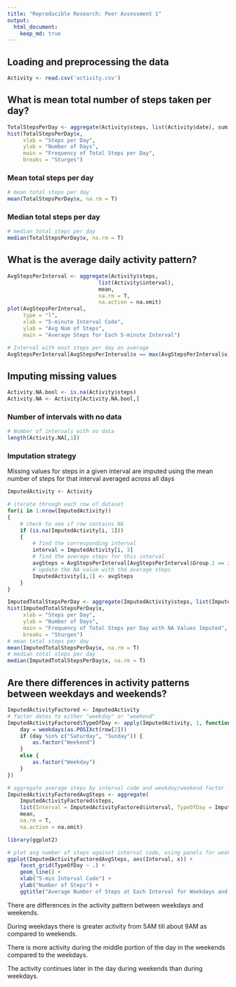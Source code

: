 ```yaml
---
title: "Reproducible Research: Peer Assessment 1"
output: 
  html_document:
    keep_md: true
---
```



## Loading and preprocessing the data
```r
Activity <- read.csv('activity.csv')
```


## What is mean total number of steps taken per day?
```r
TotalStepsPerDay <- aggregate(Activity$steps, list(Activity$date), sum)
hist(TotalStepsPerDay$x, 
     xlab = "Steps per Day", 
     ylab = "Number of Days", 
     main = "Frequency of Total Steps per Day", 
     breaks = "Sturges")
```

### Mean total steps per day
```r
# mean total steps per day
mean(TotalStepsPerDay$x, na.rm = T)
```

### Median total steps per day
```r
# median total steps per day
median(TotalStepsPerDay$x, na.rm = T)
```


## What is the average daily activity pattern?
```r
AvgStepsPerInterval <- aggregate(Activity$steps, 
                             list(Activity$interval), 
                             mean, 
                             na.rm = T, 
                             na.action = na.omit)
plot(AvgStepsPerInterval, 
     type = "l", 
     xlab = "5-minute Interval Code", 
     ylab = "Avg Num of Steps",
     main = "Average Steps for Each 5-minute Interval")

# Interval with most steps per day on average
AvgStepsPerInterval[AvgStepsPerInterval$x == max(AvgStepsPerInterval$x), 1]
```


## Imputing missing values
```r
Activity.NA.bool <- is.na(Activity$steps)
Activity.NA <- Activity[Activity.NA.bool,]
```

### Number of intervals with no data
```r
# Number of intervals with no data
length(Activity.NA[,1])
```

### Imputation strategy
Missing values for steps in a given interval are imputed using the mean number
of steps for that interval averaged across all days
```r
ImputedActivity <- Activity

# iterate through each row of dataset
for(i in 1:nrow(ImputedActivity)) 
{
    # check to see if row contains NA
    if (is.na(ImputedActivity[i, 1])) 
    {
        # find the corresponding interval
        interval = ImputedActivity[i, 3] 
        # find the average steps for this interval
        avgSteps = AvgStepsPerInterval[AvgStepsPerInterval$Group.1 == interval,2]
        # update the NA value with the average steps
        ImputedActivity[i,1] <- avgSteps
    }
}

ImputedTotalStepsPerDay <- aggregate(ImputedActivity$steps, list(ImputedActivity$date), sum)
hist(ImputedTotalStepsPerDay$x, 
     xlab = "Steps per Day", 
     ylab = "Number of Days", 
     main = "Frequency of Total Steps per Day with NA Values Imputed", 
     breaks = "Sturges")
# mean total steps per day
mean(ImputedTotalStepsPerDay$x, na.rm = T)
# median total steps per day
median(ImputedTotalStepsPerDay$x, na.rm = T)
```

## Are there differences in activity patterns between weekdays and weekends?
```r
ImputedActivityFactored <- ImputedActivity
# factor dates to either "weekday" or "weekend"
ImputedActivityFactored$TypeOfDay <- apply(ImputedActivity, 1, function(row) {
    day = weekdays(as.POSIXct(row[2]))
    if (day %in% c("Saturday", "Sunday")) {
        as.factor("Weekend")
    }
    else {
        as.factor("Weekday")
    }
})

# aggregate average steps by interval code and weekday/weekend factor
ImputedActivityFactoredAvgSteps <- aggregate(
    ImputedActivityFactored$steps, 
    list(Interval = ImputedActivityFactored$interval, TypeOfDay = ImputedActivityFactored$TypeOfDay), 
    mean, 
    na.rm = T, 
    na.action = na.omit)

library(ggplot2)

# plot avg number of steps against interval code, using panels for weekday/weekend
ggplot(ImputedActivityFactoredAvgSteps, aes(Interval, x)) + 
    facet_grid(TypeOfDay ~ .) + 
    geom_line() +
    xlab("5-min Interval Code") + 
    ylab("Number of Steps") +
    ggtitle("Average Number of Steps at Each Interval for Weekdays and Weekends")
```

There are differences in the activity pattern between weekdays and weekends. 

During weekdays there is greater activity from 5AM till about 9AM as compared 
to weekends. 

There is more activity during the middle portion of the day in the weekends 
compared to the weekdays.

The activity continues later in the day during weekends than during weekdays.